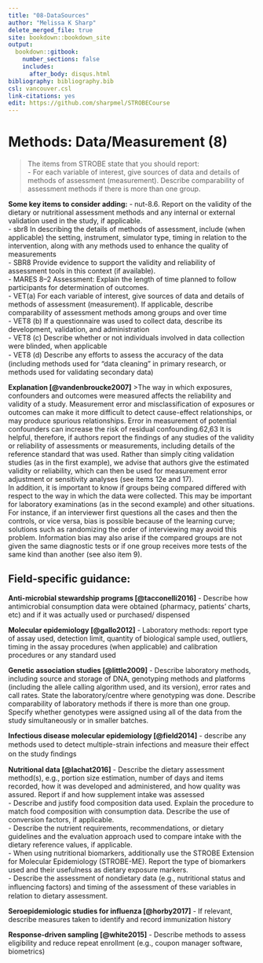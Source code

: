 ---
title: "08-DataSources"
author: "Melissa K Sharp"
delete_merged_file: true
site: bookdown::bookdown_site
output:
  bookdown::gitbook:
    number_sections: false 
    includes: 
      after_body: disqus.html
bibliography: bibliography.bib
csl: vancouver.csl
link-citations: yes
edit: https://github.com/sharpmel/STROBECourse
---

# Methods: Data/Measurement (8)  
> The items from STROBE state that you should report:  
-	For each variable of interest, give sources of data and details of methods of assessment (measurement). Describe comparability of assessment methods if there is more than one group.   

**Some key items to consider adding:** 
-	nut-8.6. Report on the validity of the dietary or nutritional assessment methods and any internal or external validation used in the study, if applicable.  
-	sbr8 In describing the details of methods of assessment, include (when applicable) the setting, instrument, simulator type, timing in relation to the intervention, along with any methods used to enhance the quality of measurements   
-	SBR8 Provide evidence to support the validity and reliability of assessment tools in this context (if available).  
-	MARES 8–2 Assessment: Explain the length of time planned to follow participants for determination of outcomes.  
-	VET(a) For each variable of interest, give sources of data and details of methods of assessment (measurement). If applicable, describe comparability of assessment methods among groups and over time  
-	VET8 (b) If a questionnaire was used to collect data, describe its development, validation, and administration  
-	VET8 (c) Describe whether or not individuals involved in data collection were blinded, when applicable  
-	VET8 (d) Describe any eﬀorts to assess the accuracy of the data (including methods used for “data cleaning” in primary research, or methods used for validating secondary data)  

**Explanation [@vandenbroucke2007]**
>The way in which exposures, confounders and outcomes were measured affects the reliability and validity of a study. Measurement error and misclassification of exposures or outcomes can make it more difficult to detect cause-effect
relationships, or may produce spurious relationships. Error in measurement of potential confounders can increase the risk of residual confounding.62,63 It is helpful, therefore, if authors report the findings of any studies of the validity or reliability of assessments or measurements, including details of the reference standard that was used. Rather than simply citing validation studies (as in the first example), we advise that authors give the estimated validity or reliability, which can then be used for measurement error adjustment or sensitivity analyses (see items 12e and 17).
</br>
In addition, it is important to know if groups being compared differed with respect to the way in which the data were collected. This may be important for laboratory examinations (as in the second example) and other situations. For instance, if an interviewer first questions all the cases and then the controls, or vice versa, bias is possible because of the learning curve; solutions such as randomizing the order of interviewing may avoid this problem. Information bias may
also arise if the compared groups are not given the same diagnostic tests or if one group receives more tests of the
same kind than another (see also item 9).


<h2> Field-specific guidance:</h2>
**Anti-microbial stewardship programs [@tacconelli2016]**
-	Describe how antimicrobial consumption data were obtained (pharmacy, patients’ charts, etc) and if it was actually used or purchased/ dispensed  

**Molecular epidemiology [@gallo2012]** 
-	Laboratory methods: report type of assay used, detection limit, quantity of biological sample used, outliers, timing in the assay procedures (when applicable) and calibration procedures or any standard used  

**Genetic association studies [@little2009]**
-	Describe laboratory methods, including source and storage of DNA, genotyping methods and platforms (including the allele calling algorithm used, and its version), error rates and call rates.  State the laboratory/centre where genotyping was done. Describe comparability of laboratory methods if there is more than one group. Specify whether genotypes were assigned using all of the data from the study simultaneously or in smaller batches.  

**Infectious disease molecular epidemiology [@field2014]** 
- describe any methods used to detect multiple-strain infections and measure their eﬀect on the study ﬁndings  

**Nutritional data [@lachat2016]**
-	Describe the dietary assessment method(s), e.g., portion size estimation, number of days and items recorded, how it was developed and administered, and how quality was assured. Report if and how supplement intake was assessed  
-	 Describe and justify food composition data used. Explain the procedure to match food composition with consumption data. Describe the use of conversion factors, if applicable.  
-	Describe the nutrient requirements, recommendations, or dietary guidelines and the evaluation approach used to compare intake with the dietary reference values, if applicable.  
-	When using nutritional biomarkers, additionally use the STROBE Extension for Molecular Epidemiology (STROBE-ME). Report the type of biomarkers used and their usefulness as dietary exposure markers.  
-	Describe the assessment of nondietary data (e.g., nutritional status and inﬂuencing factors) and timing of the assessment of these variables in relation to dietary assessment.  

**Seroepidemiologic studies for influenza [@horby2017]**
-	If relevant, describe measures taken to identify and record immunization history  

**Response-driven sampling [@white2015]** 
-	Describe methods to assess eligibility and reduce repeat enrollment (e.g., coupon manager software, biometrics)  
